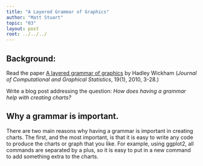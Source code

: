 ```yaml
---
title: "A Layered Grammar of Graphics"
author: "Matt Stuart"
topic: "03"
layout: post
root: ../../../
---
```


## Background:

Read the paper [A layered grammar of graphics](https://pdfs.semanticscholar.org/d779/6f85dabccd18673f382c100fc06f55e8b501.pdf) by Hadley Wickham (*Journal of Computational and Graphical Statistics*, 19(1), 2010, 3-28.)


Write a blog post addressing the question: *How does having a grammar help with creating charts?*

## Why a grammar is important.

There are two main reasons why having a grammar is important in creating charts.  The first, and the most important, is that it is easy to write any code to produce the charts or graph that you like.  For example, using ggplot2, all commands are separated by a plus, so it is easy to put in a new command to add something extra to the charts.
